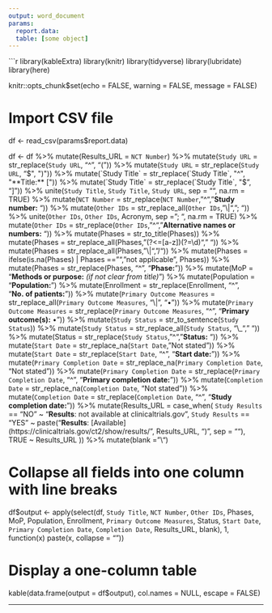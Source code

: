 ```yaml
---
output: word_document
params:
  report.data: 
  table: [some object]
---
```


```r
library(kableExtra)
library(knitr)
library(tidyverse)
library(lubridate)
library(here)

knitr::opts_chunk$set(echo = FALSE,
                      warning = FALSE,
                      message = FALSE)

# Import CSV file
df <- read_csv(params$report.data)

df <- df %>%
  mutate(Results_URL = `NCT Number`) %>%
  mutate(`Study URL` = str_replace(`Study URL`, "^", "(")) %>%
  mutate(`Study URL` = str_replace(`Study URL`, "$", ")")) %>%
  mutate(`Study Title` = str_replace(`Study Title`, "^", "**Title:** [")) %>%
  mutate(`Study Title` = str_replace(`Study Title`, "$", "]")) %>%
  unite(`Study Title`, `Study Title`, `Study URL`, sep = "", na.rm = TRUE) %>%
  mutate(`NCT Number` = str_replace(`NCT Number`, "^", "**Study number:** ")) %>%
  mutate(`Other IDs` = str_replace_all(`Other IDs`, "\\|", "; ")) %>%
  unite(`Other IDs`, `Other IDs`, Acronym, sep = "; ", na.rm = TRUE) %>%
  mutate(`Other IDs` = str_replace(`Other IDs`, "^", "**Alternative names or numbers:** ")) %>%
  mutate(Phases = str_to_title(Phases)) %>%
  mutate(Phases = str_replace_all(Phases, "(?<=[a-z])(?=\\d)", " ")) %>%
  mutate(Phases = str_replace_all(Phases, "\\|", "/")) %>%
  mutate(Phases = ifelse(is.na(Phases) | Phases == "", "not applicable", Phases)) %>%
  mutate(Phases = str_replace(Phases, "^", "**Phase:** ")) %>%
  mutate(MoP = "**Methods or purpose:** *(if not clear from title)*") %>%
  mutate(Population = "**Population:** ") %>%
  mutate(Enrollment = str_replace(Enrollment, "^", "**No. of patients:** ")) %>%
  mutate(`Primary Outcome Measures` = str_replace_all(`Primary Outcome Measures`, "\\|", "\n\n •")) %>%
  mutate(`Primary Outcome Measures` = str_replace(`Primary Outcome Measures`, "^", "**Primary outcome(s):** \n\n •")) %>%
  mutate(`Study Status` = str_to_sentence(`Study Status`)) %>%
  mutate(`Study Status` = str_replace_all(`Study Status`, "\\_", " ")) %>%
  mutate(Status = str_replace(`Study Status`, "^", "**Status:** ")) %>%
  mutate(`Start Date` = str_replace_na(`Start Date`, "Not stated")) %>%
  mutate(`Start Date` = str_replace(`Start Date`, "^", "**Start date:** ")) %>%
  mutate(`Primary Completion Date` = str_replace_na(`Primary Completion Date`, "Not stated")) %>%
  mutate(`Primary Completion Date` = str_replace(`Primary Completion Date`, "^", "**Primary completion date:** ")) %>%
  mutate(`Completion Date` = str_replace_na(`Completion Date`, "Not stated")) %>%
  mutate(`Completion Date` = str_replace(`Completion Date`, "^", "**Study completion date:** ")) %>%
  mutate(Results_URL = case_when(
    `Study Results` == "NO" ~ "**Results**: not available at clinicaltrials.gov",
    `Study Results` == "YES" ~ paste("**Results**: [Available](https://clinicaltrials.gov/ct2/show/results/", Results_URL, ")", sep = ""),
    TRUE ~ Results_URL
  )) %>%
  mutate(blank = "\\")

# Collapse all fields into one column with line breaks
df$output <- apply(select(df, `Study Title`, `NCT Number`, `Other IDs`, Phases, MoP, Population,
                          Enrollment, `Primary Outcome Measures`, Status, `Start Date`, 
                          `Primary Completion Date`, `Completion Date`, Results_URL, blank), 
                   1, function(x) paste(x, collapse = "\n\n"))

# Display a one-column table
kable(data.frame(output = df$output), col.names = NULL, escape = FALSE)

---